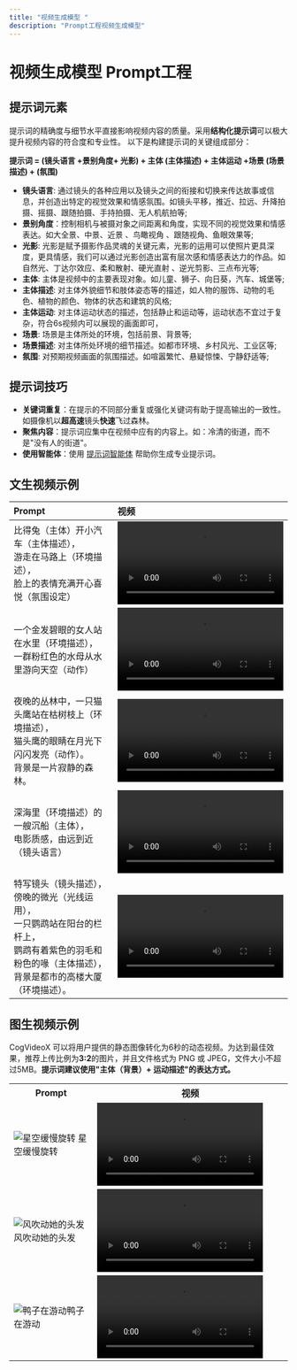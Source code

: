 ```yaml
---
title: "视频生成模型 "
description: "Prompt工程视频生成模型"
---
```


# 视频生成模型 Prompt工程

## 提示词元素

提示词的精确度与细节水平直接影响视频内容的质量。采用**结构化提示词**可以极大提升视频内容的符合度和专业性。
以下是构建提示词的关键组成部分：

**提示词 = (镜头语言 +景别角度+ 光影) + 主体 (主体描述) + 主体运动 +场景 (场景描述) + (氛围)**

- **镜头语言**: 通过镜头的各种应用以及镜头之间的衔接和切换来传达故事或信息，并创造出特定的视觉效果和情感氛围。如镜头平移，推近、拉远、升降拍摄、摇摄、跟随拍摄、手持拍摄、无人机航拍等;
- **景别角度**：控制相机与被摄对象之间距离和角度，实现不同的视觉效果和情感表达。如大全景、中景、近景 、鸟瞰视角 、跟随视角、鱼眼效果等;
- **光影**: 光影是赋予摄影作品灵魂的关键元素，光影的运用可以使照片更具深度，更具情感，我们可以通过光影创造出富有层次感和情感表达力的作品。如自然光、丁达尔效应、柔和散射、硬光直射 、逆光剪影、三点布光等;
- **主体**: 主体是视频中的主要表现对象。如儿童、狮子、向日葵，汽车、城堡等;
- **主体描述**: 对主体外貌细节和肢体姿态等的描述，如人物的服饰、动物的毛色、植物的颜色、物体的状态和建筑的风格;
- **主体运动**: 对主体运动状态的描述，包括静止和运动等，运动状态不宜过于复杂，符合6s视频内可以展现的画面即可，
- **场景**: 场景是主体所处的环境，包括前景、背景等;
- **场景描述**: 对主体所处环境的细节描述。如都市环境、乡村风光、工业区等;
- **氛围**: 对预期视频画面的氛围描述。如喧嚣繁忙、悬疑惊悚、宁静舒适等;

## 提示词技巧

- **关键词重复**：在提示的不同部分重复或强化关键词有助于提高输出的一致性。如摄像机以**超高速**镜头**快速**飞过森林。
- **聚焦内容**：提示词应集中在视频中应有的内容上。如：冷清的街道，而不是"没有人的街道"。
- **使用智能体**：使用 [提示词智能体](https://chatglm.cn/main/gdetail/669911fe0bef38883947d3c6) 帮助你生成专业提示词。

## 文生视频示例

| Prompt                                                       | 视频 |
| :----------------------------------------------------------- | :--- |
| 比得兔（主体）开小汽车（主体描述），<br>游走在马路上（环境描述），<br>脸上的表情充满开心喜悦（氛围设定） |<video src="https://sfile.chatglm.cn/testpath/video/4d81e8a7-b6c5-5658-b3d2-95656903476d_0.mp4" controls></video>|
| 一个金发碧眼的女人站在水里（环境描述），<br>一群粉红色的水母从水里游向天空（动作） |<video src="https://sfile.chatglm.cn/testpath/video/ea6590b2-cc71-5a3b-b728-6322fda5d5b4_0.mp4" controls></video>|
| 夜晚的丛林中，一只猫头鹰站在枯树枝上（环境描述），<br>猫头鹰的眼睛在月光下闪闪发亮（动作）。<br>背景是一片寂静的森林。 |<video src="https://sfile.chatglm.cn/testpath/video/cb850ab9-fe6b-5745-9eeb-2895d08eb9a3_0.mp4" controls></video>|
| 深海里（环境描述）的一艘沉船（主体），<br>电影质感，由远到近（镜头语言） |<video src="https://sfile.chatglm.cn/testpath/video/1aa1515f-1193-58bf-83d7-3bd62b765f62_0.mp4" controls></video>|
| 特写镜头（镜头描述），傍晚的微光（光线运用），<br>一只鹦鹉站在阳台的栏杆上，<br>鹦鹉有着紫色的羽毛和粉色的喙（主体描述），<br>背景是都市的高楼大厦（环境描述）。 |<video src="https://sfile.chatglm.cn/testpath/video/61cf829a-0741-56d7-89b6-0c5ae4e51287_0.mp4" controls></video>|

## 图生视频示例

CogVideoX 可以将用户提供的静态图像转化为6秒的动态视频。为达到最佳效果，推荐上传比例为**3:2**的图片，并且文件格式为 PNG 或 JPEG，文件大小不超过5MB。**提示词建议使用"主体（背景）+ 运动描述"的表达方式。**

<table>
  <tr>
    <th style="width:30%">Prompt</th>
    <th>视频</th>
  </tr>
  <tr>
    <td><img src="https://cdn.bigmodel.cn/static/platform/images/usage-guide/cogvideo/1.png" alt="星空缓慢旋转"/> 星空缓慢旋转 </td>
    <td><video src="https://cdn.bigmodel.cn/static/platform/videos/usage-guide/cogvideo/1.mp4" controls></video></td>
  </tr>
  <tr>
    <td><img src="https://cdn.bigmodel.cn/static/platform/images/usage-guide/cogvideo/2.png" alt="风吹动她的头发"/>风吹动她的头发</td>
    <td><video src="https://cdn.bigmodel.cn/static/platform/videos/usage-guide/cogvideo/3.mp4" controls></video></td>
  </tr>
  <tr>
    <td><img src="https://cdn.bigmodel.cn/static/platform/images/usage-guide/cogvideo/3.png" alt="鸭子在游动"/>鸭子在游动</td>
    <td><video src="https://cdn.bigmodel.cn/static/platform/videos/usage-guide/cogvideo/2.mp4" controls></video></td>
  </tr>
</table>